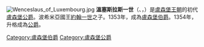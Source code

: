 [[File:Wenceslaus_of_Luxembourg.jpg|thumb]] 
'''溫塞斯拉斯一世'''（{{Lang-en|Wenceslaus I}}、{{Lang-lb|Wenzel I}}，{{bd|1337年|2月25日|1383年|}}）是[[盧森堡王朝|盧森堡王朝]]的初代[[盧森堡君主列表|盧森堡公爵]]。波希米亞國王[[约翰一世_(波希米亚)|約翰一世]]之子。1353年，成為[[盧森堡君主列表|盧森堡伯爵]]。1354年，升格成為[[公爵|公爵]]。

{{Commonscat|Wenceslaus I of Luxembourg}}
{{start box}}
{{S-hou|[[盧森堡王朝|盧森堡王朝]]||1337年||1383年}}
{{S-reg}}
{{s-before|[[查理四世_(神圣罗马帝国)|查理四世]]}}
{{s-title|[[盧森堡君主列表|盧森堡公爵]]|1353年－1383年}}
{{s-after|[[瓦茨拉夫四世|溫塞斯拉斯二世]]}}
{{end box}}

[[Category:盧森堡伯爵|Category:盧森堡伯爵]]
[[Category:盧森堡公爵|Category:盧森堡公爵]]